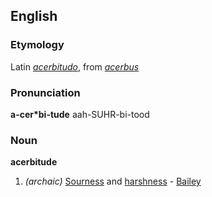 ==English==

===Etymology===
Latin ''[[acerbitudo]]'', from ''[[acerbus]]''

===Pronunciation===
'''a-cer*bi-tude'''
aah-SUHR-bi-tood

===Noun===
'''acerbitude'''

# ''(archaic)'' [[Sourness]] and [[harshness]] - [[Bailey]]
